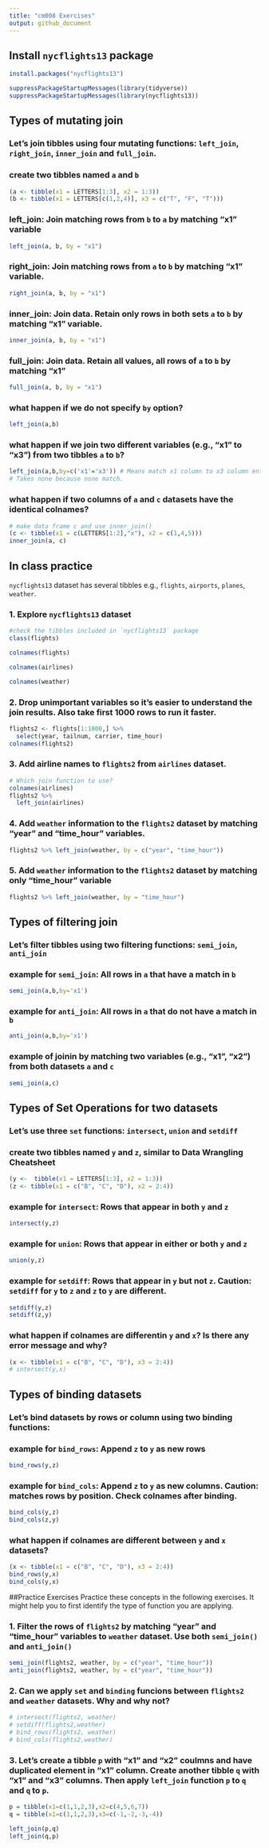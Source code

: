 ```yaml
---
title: "cm008 Exercises"
output: github_document
---
```


## Install `nycflights13` package

```r
install.packages("nycflights13")
```

```r
suppressPackageStartupMessages(library(tidyverse))
suppressPackageStartupMessages(library(nycflights13))
```

## Types of mutating join

### Let's join tibbles using four mutating functions:  `left_join`, `right_join`, `inner_join` and `full_join`.

### create two tibbles named `a` and `b`

```r
(a <- tibble(x1 = LETTERS[1:3], x2 = 1:3))
(b <- tibble(x1 = LETTERS[c(1,2,4)], x3 = c("T", "F", "T")))
```

### left_join: Join matching rows from `b` to `a` by matching "x1" variable

```r
left_join(a, b, by = "x1")
```

### right_join: Join matching rows from `a` to `b` by matching "x1" variable.

```r
right_join(a, b, by = "x1")
```

### inner_join: Join data. Retain only rows in both sets `a` to `b` by matching "x1" variable.

```r
inner_join(a, b, by = "x1")
```

### full_join: Join data. Retain all values, all rows of `a` to `b` by matching "x1"

```r
full_join(a, b, by = "x1")
```

### what happen if we do not specify `by` option?

```r
left_join(a,b)
```

### what happen if we join two different variables (e.g., "x1" to "x3") from two tibbles `a` to `b`?

```r
left_join(a,b,by=c('x1'='x3')) # Means match x1 column to x3 column entries
# Takes none because none match.
```

### what happen if two columns of `a` and `c` datasets have the identical colnames?

```r
# make data frame c and use inner_join()
(c <- tibble(x1 = c(LETTERS[1:2],"x"), x2 = c(1,4,5)))
inner_join(a, c)
```

## In class practice

`nycflights13` dataset has several tibbles e.g., `flights`, `airports`, `planes`, `weather`.

### 1. Explore `nycflights13` dataset

```r
#check the tibbles included in `nycflights13` package
class(flights)

colnames(flights)

colnames(airlines)

colnames(weather)
```

### 2. Drop unimportant variables so it's easier to understand the join results. Also take first 1000 rows to run it faster.

```r
flights2 <- flights[1:1000,] %>% 
  select(year, tailnum, carrier, time_hour)
colnames(flights2)
```

### 3. Add airline names to `flights2` from `airlines` dataset.

```r
# Which join function to use?
colnames(airlines)
flights2 %>% 
  left_join(airlines)
```

### 4. Add `weather` information to the `flights2` dataset by matching "year" and "time_hour" variables.

```r
flights2 %>% left_join(weather, by = c("year", "time_hour"))
```

### 5. Add `weather` information to the `flights2` dataset by matching only "time_hour" variable

```r
flights2 %>% left_join(weather, by = "time_hour")
```

## Types of filtering join

### Let's filter tibbles using two filtering functions: `semi_join`, `anti_join` 


### example for `semi_join`: All rows in `a` that have a match in `b`

```r
semi_join(a,b,by='x1')
```

### example for `anti_join`: All rows in `a` that do not have a match in `b`

```r
anti_join(a,b,by='x1')
```

### example of joinin by matching two variables (e.g., "x1", "x2") from both datasets `a` and `c`

```r
semi_join(a,c)
```

## Types of Set Operations for two datasets

### Let's use three `set` functions: `intersect`, `union` and `setdiff` 

### create two tibbles named `y` and `z`, similar to Data Wrangling Cheatsheet

```r
(y <-  tibble(x1 = LETTERS[1:3], x2 = 1:3))
(z <- tibble(x1 = c("B", "C", "D"), x2 = 2:4))
```

### example for `intersect`: Rows that appear in both `y` and `z`

```r
intersect(y,z)
```

### example for `union`: Rows that appear in either or both `y` and `z`

```r
union(y,z)
```

### example for `setdiff`: Rows that appear in `y` but not `z`. __Caution:__ `setdiff` for `y` to `z` and `z` to `y` are different.

```r
setdiff(y,z)
setdiff(z,y)
```

### what happen if colnames are differentin `y` and `x`? Is there any error message and why?

```r
(x <- tibble(x1 = c("B", "C", "D"), x3 = 2:4))
# intersect(y,x)
```

## Types of binding datasets

### Let's bind datasets by rows or column using two binding functions:

### example for `bind_rows`: Append `z` to `y` as new rows

```r
bind_rows(y,z)
```

### example for `bind_cols`: Append `z` to `y` as new columns. __Caution__: matches rows by position. Check colnames after binding.

```r
bind_cols(y,z)
bind_cols(z,y)
```

### what happen if colnames are different between `y` and `x` datasets?

```r
(x <- tibble(x1 = c("B", "C", "D"), x3 = 2:4))
bind_rows(y,x)
bind_cols(y,x)
```

##Practice Exercises
Practice these concepts in the following exercises. It might help you to first identify the type of function you are applying.


### 1. Filter the rows of `flights2` by matching "year" and "time_hour" variables to `weather` dataset. Use both `semi_join()` and `anti_join()`

```r
semi_join(flights2, weather, by = c("year", "time_hour"))
anti_join(flights2, weather, by = c("year", "time_hour"))
```

### 2. Can we apply `set` and `binding` funcions between `flights2` and `weather` datasets. Why and why not?

```r
# intersect(flights2, weather)
# setdiff(flights2,weather)
# bind_rows(flights2, weather)
# bind_cols(flights2,weather)
```

### 3. Let's create a tibble `p` with "x1" and "x2" coulmns and have duplicated element in "x1" column. Create another tibble `q` with "x1" and "x3" columns. Then apply `left_join` function `p` to `q` and `q` to `p`. 

```r
p = tibble(x1=c(1,1,2,3),x2=c(4,5,6,7))
q = tibble(x1=c(1,1,2,3),x3=c(-1,-2,-3,-4))

left_join(p,q)
left_join(q,p)
```

